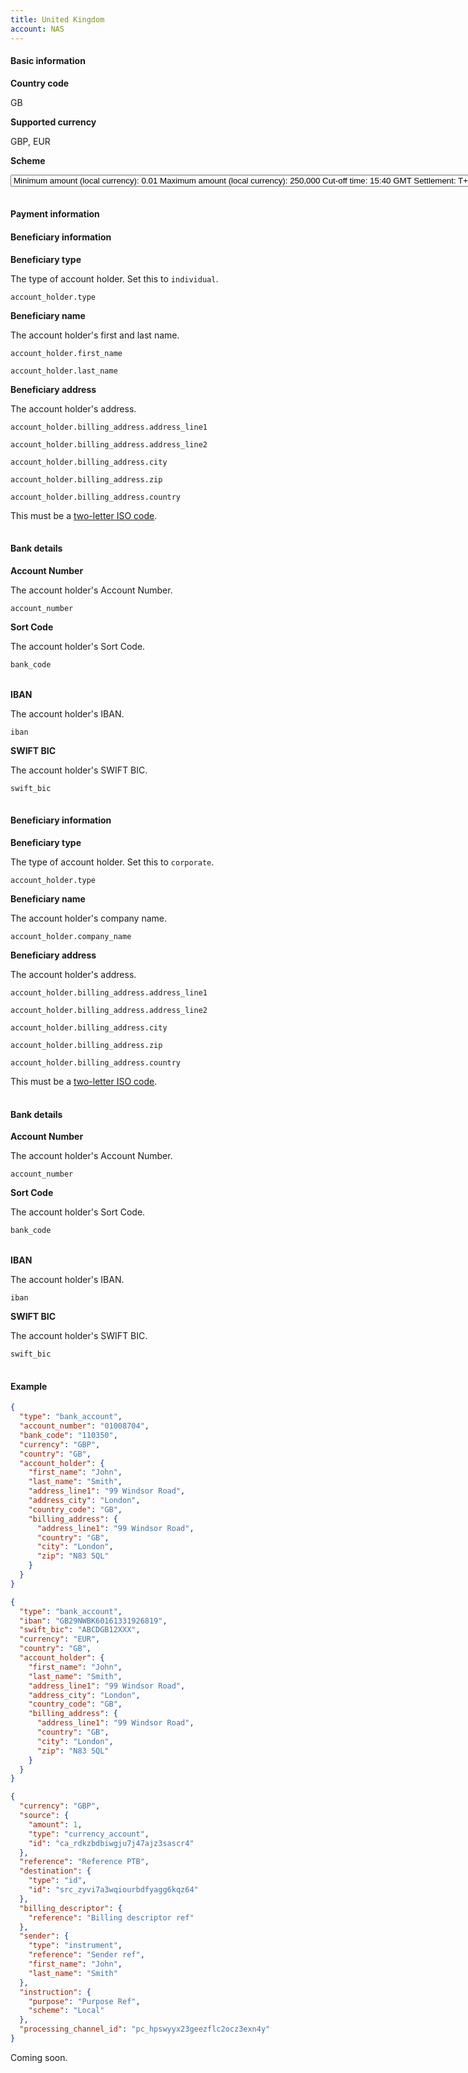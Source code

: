 ```yaml
---
title: United Kingdom
account: NAS
---
```


#### Basic information

<tabs withBorder={false}>
<tab title="Local">

<Table>
<TableBody>
<TableRow>
<TableCell withBackground>

**Country code**

</TableCell>
<TableCell colSpan={3}>

GB

</TableCell>
</TableRow>
<TableRow>
<TableCell withBackground>

**Supported currency**

</TableCell>
<TableCell colSpan={3}>

GBP, EUR

</TableCell>
</TableRow>
<TableRow>
<TableCell withBackground>

**Scheme**

</TableCell>
<TableCell colSpan={3}>

<Select>
<Option title="Faster payments (GBP)">

- **Minimum amount (local currency):** 0.01
- **Maximum amount (local currency):** 250,000
- **Cut-off time:** 15:40 GMT
- **Settlement:** T+0 same day

</Option>
<Option title="CHAPS (GBP)">

- **Minimum amount (local currency):** 0.01
- **Maximum amount (local currency):** no maximum
- **Cut-off time:** N/A
- **Settlement:** T+0 same day

</Option>
<Option title="SEPA (EUR)">

- **Minimum amount (local currency):** 0.01
- **Maximum amount (local currency):** 250,000
- **Cut-off time:** 11:30 GMT
- **Settlement:** T+1 next day

</Option>
</Select>

</TableCell>
</TableRow>
</TableBody>
</Table>

#### Payment information

<Accordion title="Individual">

#### Beneficiary information

<Table>
<TableBody>
<TableRow>
<TableCell withBackground>

**Beneficiary type**

</TableCell>
<TableCell>

The type of account holder. Set this to `individual`.

</TableCell>
<TableCell>

`account_holder.type`
<StatusTag type="required" />
<TypeTag type="enum" />

</TableCell>
</TableRow>
<TableRow>
<TableCell withBackground rowSpan="2">

**Beneficiary name**

</TableCell>
<TableCell rowSpan="2">

The account holder's first and last name.

</TableCell>
<TableCell>

`account_holder.first_name`
<StatusTag type="required" />
<TypeTag type="string" />

</TableCell>
</TableRow>
<TableRow>
<TableCell>

`account_holder.last_name`
<StatusTag type="required" />
<TypeTag type="string" />

</TableCell>
</TableRow>  
<TableRow>
<TableCell withBackground rowSpan="5">

**Beneficiary address**

</TableCell>
<TableCell rowSpan="5">

The account holder's address.

</TableCell>
<TableCell>

`account_holder.billing_address.address_line1`
<StatusTag type="OPTIONAL" />
<TypeTag type="string" />

</TableCell>
</TableRow>
<TableRow>
<TableCell>

`account_holder.billing_address.address_line2`
<StatusTag type="OPTIONAL" />
<TypeTag type="string" />

</TableCell>
</TableRow>
<TableRow>
<TableCell>

`account_holder.billing_address.city`
<StatusTag type="OPTIONAL" />
<TypeTag type="string" />

</TableCell>
</TableRow>
<TableRow>
<TableCell>

`account_holder.billing_address.zip`
<StatusTag type="OPTIONAL" />
<TypeTag type="string" />

</TableCell>
</TableRow>
<TableRow>
<TableCell>

`account_holder.billing_address.country`
<StatusTag type="required" />
<TypeTag type="enum, 2 characters" />
<InfoBox>

This must be a [two-letter ISO code](/resources/codes/country-codes).

</InfoBox>
</TableCell>
</TableRow>
</TableBody>
</Table>

#### Bank details

<tabs withBorder={false}>
<tab title="Faster Payments and CHAPS (GBP)">

<Table>
<TableBody>
<TableRow>
<TableCell withBackground>

**Account Number**

</TableCell>
<TableCell>

The account holder's Account Number.

</TableCell>
<TableCell>

`account_number`
<StatusTag type="required" />
<TypeTag type="string, ^[0-9]{8,8}$" />

</TableCell>
</TableRow>
<TableRow>
<TableCell withBackground>

**Sort Code**

</TableCell>
<TableCell>

The account holder's Sort Code.	

</TableCell>
<TableCell>

`bank_code`
<StatusTag type="required" />
<TypeTag type="string, string, ^[0-9]{6,6}$" />

</TableCell>
</TableRow>
</TableBody>
</Table>

</tab>
<tab title="SEPA (EUR)">

<Table>
<TableBody>
<TableRow>
<TableCell withBackground>

**IBAN**

</TableCell>
<TableCell>

The account holder's IBAN.

</TableCell>
<TableCell>

`iban`
<StatusTag type="required" />
<TypeTag type="string, 22 characters" />

</TableCell>
</TableRow>
<TableRow>
<TableCell withBackground>

**SWIFT BIC**

</TableCell>
<TableCell>

The account holder's SWIFT BIC.	

</TableCell>
<TableCell>

`swift_bic`
<StatusTag type="required" />
<TypeTag type="string, string, ^[a-z]{6}[a-z0-9]{2}([a-z0-9]{3})?$" />

</TableCell>
</TableRow>
</TableBody>
</Table>

</tab>
</tabs>

</Accordion>

<Accordion title="Corporate">

#### Beneficiary information

<Table>
<TableBody>
<TableRow>
<TableCell withBackground>

**Beneficiary type**

</TableCell>
<TableCell>

The type of account holder. Set this to `corporate`.

</TableCell>
<TableCell>

`account_holder.type`
<StatusTag type="required" />
<TypeTag type="enum" />

</TableCell>
</TableRow>
<TableRow>
<TableCell withBackground>

**Beneficiary name**

</TableCell>
<TableCell>

The account holder's company name.

</TableCell>
<TableCell>

`account_holder.company_name`
<StatusTag type="required" />
<TypeTag type="string" />

</TableCell>
</TableRow>
<TableRow>
<TableCell withBackground rowSpan="5">

**Beneficiary address**

</TableCell>
<TableCell rowSpan="5">

The account holder's address.

</TableCell>
<TableCell>

`account_holder.billing_address.address_line1`
<StatusTag type="required" />
<TypeTag type="string" />

</TableCell>
</TableRow>
<TableRow>
<TableCell>

`account_holder.billing_address.address_line2`
<StatusTag type="OPTIONAL" />
<TypeTag type="string" />

</TableCell>
</TableRow>
<TableRow>
<TableCell>

`account_holder.billing_address.city`
<StatusTag type="required" />
<TypeTag type="string" />

</TableCell>
</TableRow>
<TableRow>
<TableCell>

`account_holder.billing_address.zip`
<StatusTag type="OPTIONAL" />
<TypeTag type="string" />

</TableCell>
</TableRow>
<TableRow>
<TableCell>

`account_holder.billing_address.country`
<StatusTag type="required" />
<TypeTag type="enum, 2 characters" />
<InfoBox>

This must be a [two-letter ISO code](/resources/codes/country-codes).

</InfoBox>
</TableCell>
</TableRow>
</TableBody>
</Table>

#### Bank details

<tabs withBorder={false}>
<tab title="Faster Payments   and CHAPS (GBP)">

<Table>
<TableBody>
<TableRow>
<TableCell withBackground>

**Account Number**

</TableCell>
<TableCell>

The account holder's Account Number.

</TableCell>
<TableCell>

`account_number`
<StatusTag type="required" />
<TypeTag type="string, ^[0-9]{8,8}$" />

</TableCell>
</TableRow>
<TableRow>
<TableCell withBackground>

**Sort Code**

</TableCell>
<TableCell>

The account holder's Sort Code.	

</TableCell>
<TableCell>

`bank_code`
<StatusTag type="required" />
<TypeTag type="string, string, ^[0-9]{6,6}$" />

</TableCell>
</TableRow>
</TableBody>
</Table>

</tab>
<tab title="SEPA (EUR)">

<Table>
<TableBody>
<TableRow>
<TableCell withBackground>

**IBAN**

</TableCell>
<TableCell>

The account holder's IBAN.

</TableCell>
<TableCell>

`iban`
<StatusTag type="required" />
<TypeTag type="string, 22 characters" />

</TableCell>
</TableRow>
<TableRow>
<TableCell withBackground>

**SWIFT BIC**

</TableCell>
<TableCell>

The account holder's SWIFT BIC.	

</TableCell>
<TableCell>

`swift_bic`
<StatusTag type="required" />
<TypeTag type="string, string, ^[a-z]{6}[a-z0-9]{2}([a-z0-9]{3})?$" />

</TableCell>
</TableRow>
</TableBody>
</Table>

</tab>
</tabs>

</Accordion>

#### Example

<tabs withBorder={false}>
<tab title="Payment instrument request (GBP)">

``` json withBorder=false
{
  "type": "bank_account",
  "account_number": "01008704",
  "bank_code": "110350",
  "currency": "GBP",
  "country": "GB",
  "account_holder": {
    "first_name": "John",
    "last_name": "Smith",
    "address_line1": "99 Windsor Road",
    "address_city": "London",
    "country_code": "GB",
    "billing_address": {
      "address_line1": "99 Windsor Road",
      "country": "GB",
      "city": "London",
      "zip": "N83 5QL"
    }
  }
}
```
</tab>
<tab title="Payment instrument request (EUR)">

``` json withBorder=false
{
  "type": "bank_account",
  "iban": "GB29NWBK60161331926819",
  "swift_bic": "ABCDGB12XXX",
  "currency": "EUR",
  "country": "GB",
  "account_holder": {
    "first_name": "John",
    "last_name": "Smith",
    "address_line1": "99 Windsor Road",
    "address_city": "London",
    "country_code": "GB",
    "billing_address": {
      "address_line1": "99 Windsor Road",
      "country": "GB",
      "city": "London",
      "zip": "N83 5QL"
    }
  }
}
```
</tab>
<tab title="Payout request (GBP)">

``` json withBorder=false
{
  "currency": "GBP",
  "source": {
    "amount": 1,
    "type": "currency_account",
    "id": "ca_rdkzbdbiwgju7j47ajz3sascr4"
  },
  "reference": "Reference PTB",
  "destination": {
    "type": "id",
    "id": "src_zyvi7a3wqiourbdfyagg6kqz64"
  },
  "billing_descriptor": {
    "reference": "Billing descriptor ref"
  },
  "sender": {
    "type": "instrument",
    "reference": "Sender ref",
    "first_name": "John",
    "last_name": "Smith"
  },
  "instruction": {
    "purpose": "Purpose Ref",
    "scheme": "Local"
  },
  "processing_channel_id": "pc_hpswyyx23geezflc2ocz3exn4y"
}
```
</tab>
</tabs>

</tab>
<tab title="International">
<Box horizontal="sm">

Coming soon.

</Box>
</tab>
</tabs>